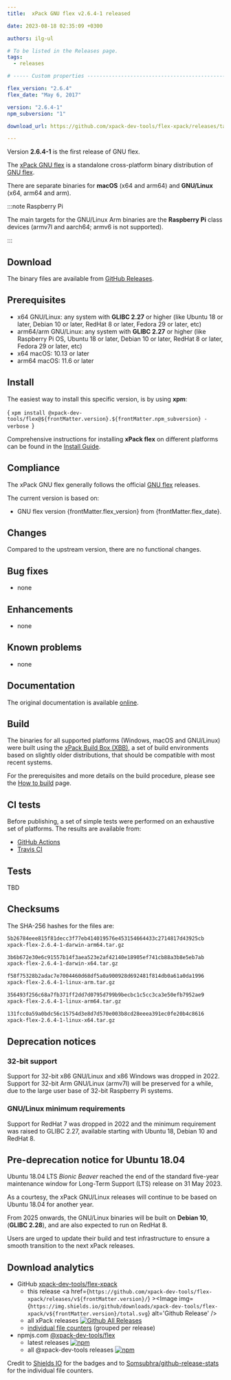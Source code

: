 ```yaml
---
title:  xPack GNU flex v2.6.4-1 released

date: 2023-08-18 02:35:09 +0300

authors: ilg-ul

# To be listed in the Releases page.
tags:
  - releases

# ----- Custom properties -----------------------------------------------------

flex_version: "2.6.4"
flex_date: "May 6, 2017"

version: "2.6.4-1"
npm_subversion: "1"

download_url: https://github.com/xpack-dev-tools/flex-xpack/releases/tag/v2.6.4-1/

---
```


Version **2.6.4-1** is the first release of GNU flex.

<!-- truncate -->


The [xPack GNU flex](https://xpack-dev-tools.github.io/flex-xpack/)
is a standalone cross-platform binary distribution of
[GNU flex](https://www.gnu.org/software/flex/).

There are separate binaries for
**macOS** (x64 and arm64)
and **GNU/Linux** (x64, arm64 and arm).

:::note Raspberry Pi

The main targets for the GNU/Linux Arm
binaries are the **Raspberry Pi** class devices (armv7l and aarch64;
armv6 is not supported).

:::

## Download

The binary files are available from <a href={frontMatter.download_url}>GitHub Releases</a>.

## Prerequisites

- x64 GNU/Linux: any system with **GLIBC 2.27** or higher
  (like Ubuntu 18 or later, Debian 10 or later, RedHat 8 or later,
  Fedora 29 or later, etc)
- arm64/arm GNU/Linux: any system with **GLIBC 2.27** or higher
  (like Raspberry Pi OS, Ubuntu 18 or later, Debian 10 or later, RedHat 8 or later,
  Fedora 29 or later, etc)
- x64 macOS: 10.13 or later
- arm64 macOS: 11.6 or later

## Install

The easiest way to install this specific version, is by using **xpm**:

<CodeBlock language="console"> {
`xpm install @xpack-dev-tools/flex@${frontMatter.version}.${frontMatter.npm_subversion} -verbose
`} </CodeBlock>

Comprehensive instructions for installing **xPack flex** on different platforms
can be found in the [Install Guide](/docs/install/).

## Compliance

The xPack GNU flex generally follows the official
[GNU flex](https://www.gnu.org/software/flex/) releases.

The current version is based on:

- GNU flex version {frontMatter.flex_version}
from {frontMatter.flex_date}.

## Changes

Compared to the upstream version, there are no functional changes.

## Bug fixes

- none

## Enhancements

- none

## Known problems

- none

## Documentation

The original documentation is available
[online](https://www.gnu.org/software/flex/manual/).

## Build

The binaries for all supported platforms
(Windows, macOS and GNU/Linux) were built using the
[xPack Build Box (XBB)](https://xpack.github.io/xbb/), a set
of build environments based on slightly older distributions, that should be
compatible with most recent systems.

For the prerequisites and more details on the build procedure, please see the
[How to build](https://github.com/xpack-dev-tools/flex-xpack/blob/xpack/README-MAINTAINER.md) page.

## CI tests

Before publishing, a set of simple tests were performed on an exhaustive
set of platforms. The results are available from:

- [GitHub Actions](https://github.com/xpack-dev-tools/flex-xpack/actions/)
- [Travis CI](https://app.travis-ci.com/github/xpack-dev-tools/flex-xpack/builds/)

## Tests

TBD

## Checksums

The SHA-256 hashes for the files are:

```txt
5b26784eee815f81decc3f77eb414019576e453154664433c2714817d43925cb
xpack-flex-2.6.4-1-darwin-arm64.tar.gz

3b6b672e30e6c91557b14f3aea523e2af42140e18905ef741cb88a3b8e5eb7ab
xpack-flex-2.6.4-1-darwin-x64.tar.gz

f58f75328b2adac7e7004460d68df5a0a900928d692481f814db0a61a0da1996
xpack-flex-2.6.4-1-linux-arm.tar.gz

356493f256c68a7fb371ff2dd7d0795d799b9becbc1c5cc3ca3e50efb7952ae9
xpack-flex-2.6.4-1-linux-arm64.tar.gz

131fcc0a59a0bdc56c15754d3e8d7d570e003b8cd28eeea391ec0fe20b4c8616
xpack-flex-2.6.4-1-linux-x64.tar.gz

```

## Deprecation notices

### 32-bit support

Support for 32-bit x86 GNU/Linux and x86 Windows was
dropped in 2022. Support for 32-bit Arm GNU/Linux (armv7l) will be preserved
for a while, due to the large user base of 32-bit Raspberry Pi systems.

### GNU/Linux minimum requirements

Support for RedHat 7 was dropped in 2022 and the
minimum requirement was raised to GLIBC 2.27, available starting
with Ubuntu 18, Debian 10 and RedHat 8.

## Pre-deprecation notice for Ubuntu 18.04

Ubuntu 18.04 LTS _Bionic Beaver_ reached the end of the standard five-year
maintenance window for Long-Term Support (LTS) release on 31 May 2023.

As a courtesy, the xPack GNU/Linux releases will continue to be based on
Ubuntu 18.04 for another year.

From 2025 onwards, the GNU/Linux binaries will be built on **Debian 10**,
(**GLIBC 2.28**), and are also expected to run on RedHat 8.

Users are urged to update their build and test infrastructure to
ensure a smooth transition to the next xPack releases.

## Download analytics

- GitHub [xpack-dev-tools/flex-xpack](https://github.com/xpack-dev-tools/flex-xpack/)
  - this release <a href={`https://github.com/xpack-dev-tools/flex-xpack/releases/v${frontMatter.version}/`} ><Image img={`https://img.shields.io/github/downloads/xpack-dev-tools/flex-xpack/v${frontMatter.version}/total.svg`} alt='Github Release' /></a>
  - all xPack releases [![Github All Releases](https://img.shields.io/github/downloads/xpack-dev-tools/flex-xpack/total.svg)](https://github.com/xpack-dev-tools/flex-xpack/releases/)
  - [individual file counters](https://somsubhra.github.io/github-release-stats/?username=xpack-dev-tools&repository=flex-xpack) (grouped per release)
- npmjs.com [@xpack-dev-tools/flex](https://www.npmjs.com/package/@xpack-dev-tools/flex)
  - latest releases [![npm](https://img.shields.io/npm/dw/@xpack-dev-tools/flex.svg)](https://www.npmjs.com/package/@xpack-dev-tools/flex/)
  - all @xpack-dev-tools releases [![npm](https://img.shields.io/npm/dt/@xpack-dev-tools/flex.svg)](https://www.npmjs.com/package/@xpack-dev-tools/flex/)

Credit to [Shields IO](https://shields.io) for the badges and to
[Somsubhra/github-release-stats](https://github.com/Somsubhra/github-release-stats)
for the individual file counters.
